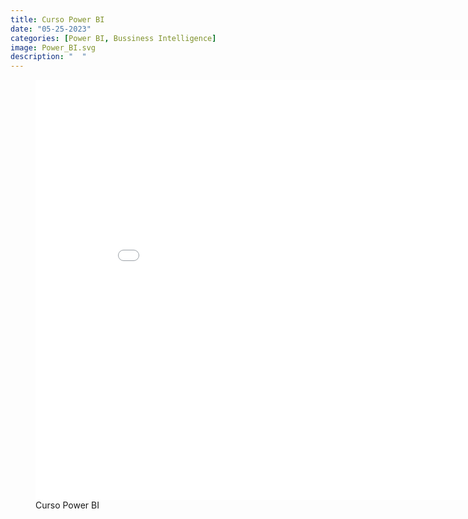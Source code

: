 ```yaml
---
title: Curso Power BI
date: "05-25-2023"
categories: [Power BI, Bussiness Intelligence]
image: Power_BI.svg
description: "  "
---
```


![Curso Power BI](Power_BI.pdf){width=9in height=7in}
